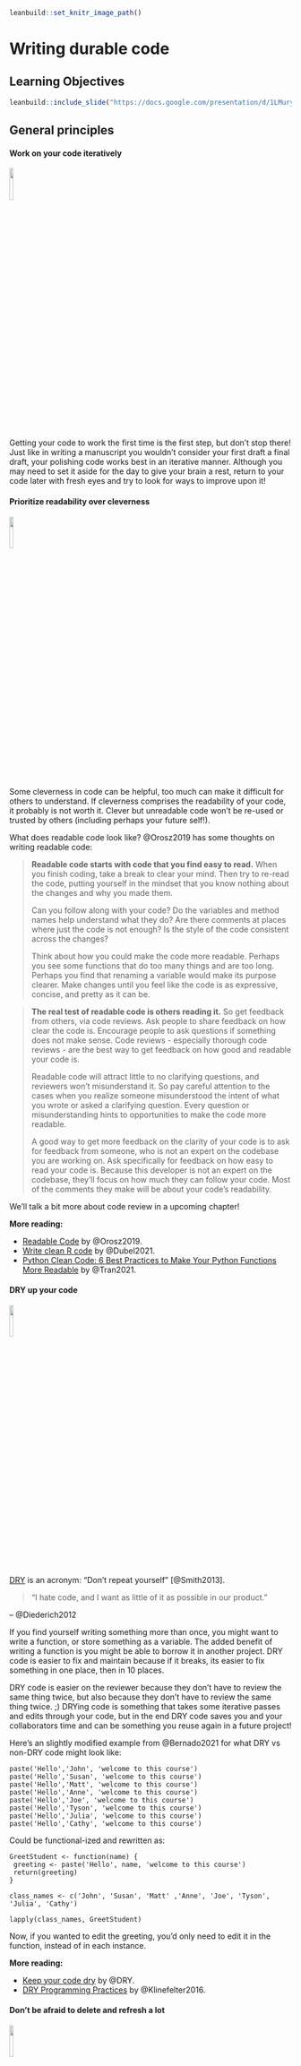 
```r
leanbuild::set_knitr_image_path()
```

# Writing durable code

## Learning Objectives

```r
leanbuild::include_slide("https://docs.google.com/presentation/d/1LMurysUhCjZb7DVF6KS9QmJ5NBjwWVjRn40MS9f2noE/edit#slide=id.gf8f405fdab_0_9")
```

## General principles

#### Work on your code iteratively
<img src="resources/images/iterative.png" width="12%">

Getting your code to work the first time is the first step, but don't stop there!
Just like in writing a manuscript you wouldn't consider your first draft a final draft, your polishing code works best in an iterative manner. Although you may need to set it aside for the day to give your brain a rest, return to your code later with fresh eyes and try to look for ways to improve upon it!

#### Prioritize readability over cleverness
<img src="resources/images/readable.png" width="12%">

Some cleverness in code can be helpful, too much can make it difficult for others to understand. If cleverness comprises the readability of your code, it probably is not worth it. Clever but unreadable code won't be re-used or trusted by others (including perhaps your future self!).

What does readable code look like? @Orosz2019 has some thoughts on writing readable code:

> **Readable code starts with code that you find easy to read.** When you finish coding, take a break to clear your mind. Then try to re-read the code, putting yourself in the mindset that you know nothing about the changes and why you made them.
>
> Can you follow along with your code? Do the variables and method names help understand what they do? Are there comments at places where just the code is not enough? Is the style of the code consistent across the changes?
>
> Think about how you could make the code more readable. Perhaps you see some functions that do too many things and are too long. Perhaps you find that renaming a variable would make its purpose clearer. Make changes until you feel like the code is as expressive, concise, and pretty as it can be.

> **The real test of readable code is others reading it.** So get feedback from others, via code reviews. Ask people to share feedback on how clear the code is. Encourage people to ask questions if something does not make sense. Code reviews - especially thorough code reviews - are the best way to get feedback on how good and readable your code is.
>
> Readable code will attract little to no clarifying questions, and reviewers won't misunderstand it. So pay careful attention to the cases when you realize someone misunderstood the intent of what you wrote or asked a clarifying question. Every question or misunderstanding hints to opportunities to make the code more readable.
>
> A good way to get more feedback on the clarity of your code is to ask for feedback from someone, who is not an expert on the codebase you are working on. Ask specifically for feedback on how easy to read your code is. Because this developer is not an expert on the codebase, they'll focus on how much they can follow your code. Most of the comments they make will be about your code's readability.

We'll talk a bit more about code review in a upcoming chapter!

**More reading:**

- [Readable Code](https://blog.pragmaticengineer.com/readable-code/) by @Orosz2019.  
- [Write clean R code](https://appsilon.com/write-clean-r-code/) by @Dubel2021.
- [Python Clean Code: 6 Best Practices to Make Your Python Functions More Readable](https://towardsdatascience.com/python-clean-code-6-best-practices-to-make-your-python-functions-more-readable-7ea4c6171d60) by @Tran2021.

#### DRY up your code
<img src="resources/images/DRY.png" width="12%">

[DRY](https://web.archive.org/web/20131204221336/http://programmer.97things.oreilly.com/wiki/index.php/Don't_Repeat_Yourself) is an acronym: "Don't repeat yourself" [@Smith2013].

> "I hate code, and I want as little of it as possible in our product."

– @Diederich2012

If you find yourself writing something more than once, you might want to write a function, or store something as a variable. The added benefit of writing a function is you might be able to borrow it in another project. DRY code is easier to fix and maintain because if it breaks, its easier to fix something in one place, then in 10 places.  

DRY code is easier on the reviewer because they don't have to review the same thing twice, but also because they don't have to review the same thing twice. ;)
DRYing code is something that takes some iterative passes and edits through your code, but in the end DRY code saves you and your collaborators time and can be something you reuse again in a future project!

Here's an slightly modified example from @Bernado2021 for what DRY vs non-DRY code might look like:

```
paste('Hello','John', 'welcome to this course')
paste('Hello','Susan', 'welcome to this course')
paste('Hello','Matt', 'welcome to this course')
paste('Hello','Anne', 'welcome to this course')
paste('Hello','Joe', 'welcome to this course')
paste('Hello','Tyson', 'welcome to this course')
paste('Hello','Julia', 'welcome to this course')
paste('Hello','Cathy', 'welcome to this course')
```

Could be functional-ized and rewritten as:

```
GreetStudent <- function(name) {
 greeting <- paste('Hello', name, 'welcome to this course')
 return(greeting)
}

class_names <- c('John', 'Susan', 'Matt' ,'Anne', 'Joe', 'Tyson', 'Julia', 'Cathy')

lapply(class_names, GreetStudent)
```

Now, if you wanted to edit the greeting, you'd only need to edit it in the function, instead of in each instance.

**More reading:**

- [Keep your code dry](https://www.drycode.io/) by @DRY.  
- [DRY Programming Practices](https://metova.com/dry-programming-practices/) by @Klinefelter2016.

#### Don't be afraid to delete and refresh a lot  
<img src="resources/images/delete.png" width="12%">

Don’t be afraid to delete it all and re-run (multiple times). This includes refreshing your kernel/session in your IDE. Some bugs in your code exist or are not realized because old objects and libraries have overstayed their welcome in your  environment.

Keeping around old code and objects is generally more of a hindrance than a time saver. Sometimes it can be easy to get very attached to a chunk of code that took you a long time to troubleshoot but there are three reasons you don't need to stress about deleting it:  

1) You might write better code on the second try (or third or n'th).  
2) Keeping around old code makes it harder for you to write and troubleshoot new better code -- it's easier to confuse yourself. Sometimes a fresh start can be what you need.  
3) With version control you can always return to that old code! (We'll dive more into version control later on, but you've started the process by [uploading your code to GitHub in chapter 4](https://jhudatascience.org/Reproducibility_in_Cancer_Informatics/why-git-and-github.html)!)  

This means you should not comment out old code. Just delete it! No code is so precious that you need to keep it commented out (particularly if you are using version control and you can retrieve it in other ways should you need it).



Related to this, if you want to be certain that your code is reproducible, it's worth deleting all your output, and re-running everything with a fresh session. The first step to knowing if your analysis is reproducible is seeing if you can repeat it yourself!

#### Use code comments effectively  
<img src="resources/images/comment.png" width="12%">

Good code comments are a part of writing good, readable code! Your code is more likely to stand the test of time for longer if others, including yourself in the future, can see what’s happening enough to trust it themselves. This will encourage others to use your code and help you maintain it!

'Current You' who is writing your code may know what is happening but 'Future You' will have no idea what 'Current You' was thinking [@Spielman]:

> 'Future You' comes into existence about one second after you write code, and has no idea what on earth Past You was thinking. Help out 'Future You' by adding lots of comments! 'Future You' next week thinks Today You is an idiot, and the only way you can convince 'Future You' that Today You is reasonably competent is by adding comments in your code explaining why Today You is actually not so bad.

Your code and your understanding of it will fade soon after you write it, leaving your hard work to deprecate. Code that works is a start, but **readable** AND working code is best!

Comments can help clarify at points where your code might need further explanation. The act of writing them can also help you think out your thought process and perhaps identify a better solution to the odd parts of your code.

(From @Savonen2021)

**More reading:**   

- [Creating clarifying code comments](https://jhudatascience.org/Documentation_and_Usability/creating-clarifying-code-comments.html#creating-clarifying-code-comments)
- [Best Practices for Writing Code Comments](https://stackoverflow.blog/2021/07/05/best-practices-for-writing-code-comments/) by @Spertus2021.
- [What Makes a Good Code Comment?](https://itnext.io/what-makes-a-good-code-comment-5267debd2c24) by @Cronin2019.  
- [The Value of Code Documentation](https://www.olioapps.com/blog/the-value-of-code-documentation/) by @Meza2018.  
- [Some internet wisdom on R documentation](http://alyssafrazee.com/2014/04/20/rdocs.html) by @Frazee2014.  
- [How to Comment Your Code Like a Pro: Best Practices and Good Habits](https://www.elegantthemes.com/blog/wordpress/how-to-comment-your-code-like-a-pro-best-practices-and-good-habits) by @Keeton2019.  

#### Use informative variable names
<img src="resources/images/variable-name.png" width="12%">

Try to avoid using variable names that have no meaning like `tmp` or `x`, or `i`. Meaningful variable names make your code more readable! Additionally, variable names that are longer than one letter are much easier to search and replace if needed. One letter variables are hard to replace and hard to read.

> 1 Write intention-revealing names.  
> 2 Use consistent notation for naming convention.  
> 3 Use standard terms.  
> 4 Do not number a variable name.  
> 5 When you find another way to name variable, refactor as fast as possible.  

[@Hobert2018]

**More reading:**  

- [R for Epidemiology - Coding best Practices](https://www.r4epi.com/coding-best-practices.html#object-variable-names) by @Cannell2021.
- [Data Scientists: Your Variable Names Are Awful. Here’s How to Fix Them](https://towardsdatascience.com/data-scientists-your-variable-names-are-awful-heres-how-to-fix-them-89053d2855be) by @Koehrsen2019.  
- [Writing Variable — Informative, Descriptive & Elegant](https://medium.datadriveninvestor.com/writing-variable-informative-descriptive-elegant-1dd6f3f15db3) by @Hobert2018.   

#### 7. Follow a code style
<img src="resources/images/style.png" width="12%">

Just like when writing doesN"t FoLLOW conv3nTi0Ns OR_sPAcinng 0r sp3llinG, it can be distracting, the same goes for code. Your code may even work all the same, just like you understood what I wrote in that last sentence, but a lack of consistent style can make require more brain power from your readers for them to understand. For reproducibility purposes, readability is important! The easier you can make it on your readers, the more likely they will be able to understand and reproduce the results.

There are different style guides out there that people adhere to. It doesn't matter so much which one you choose, so much that you pick one and stick to it for a particular project.  

_Python style guides_:

- [PEP8 style guide](https://www.python.org/dev/peps/pep-0008/) @PEP8.
- [Google Python style guide](https://google.github.io/styleguide/pyguide.html) @GooglePython.

_R style guides_:

- [Hadley Wickham's Style guide](http://adv-r.had.co.nz/Style.html) @Wickham.
- [Google R style guide](https://google.github.io/styleguide/Rguide.html) @GoogleR.

Although writing code following a style as you are writing is a good practice, we're all human and that can be tricky to do, so we recommend using an automatic styler on your code to fix up your code for you.
For Python code, you can use [python black](https://black.readthedocs.io/en/stable/) and for R, [styler](https://www.tidyverse.org/blog/2017/12/styler-1.0.0/).

#### Organize the structure of your code
<img src="resources/images/organize.png" width="12%">

Readable code should follow an organized structure. Just like how outlines help the structure of manuscript writing, outlines can also help the organization of code writing.

A tentative outline for a notebook might look like this:  

1) A description of the purpose of the code (in Markdown).  
2) Import the libraries you will need (including sourcing any custom functions).  
3) List any hard-coded variables.  
4) Import data.  
5) Do any data cleaning needed.   
6) The main thing you need to do.  
7) Print out session info.  

Note that if your notebook gets too long, you may want to separate out things in their own scripts. Additionally, it's good practice to keep custom functions in their own file and import them. This allows you to use them elsewhere and also keeps the main part of the analysis cleaner.

#### Set the seed if your analysis has randomness involved
<img src="resources/images/seeds.png" width="12%">

If any randomness is involved in your analysis, you will want to set the seed in order for your results to be reproducible.

In brief, computers don't actually create numbers randomly they create [numbers pseudorandomly](https://en.wikipedia.org/wiki/Pseudorandom_number_generator). But if you want your results to be reproducible, you should give your computer a seed by which to create random numbers. This will allow anyone who re-runs your analysis to have a positive control and eliminate randomness as a reason the results were not reproducible.

<details> <summary>**For more on how setting the seed works -- a quick experiment**</summary>
To illustrate how seeds work, run we'll run a quick experiment with setting the seed here:

First let's set a seed (it doesn't matter what number we use, just that we pick a number), so let's use `1234` and then create a "random" number.

```r
# Set the seed:
set.seed(1234)

# Now create a random number again
runif(1)
```

Now if we try a different seed, we will get a different "random" number.

```r
# Set a different seed:
set.seed(4321)

# Now create a random number again
runif(1)
```

But, if we return to the original seed we used, `1234`, we will get the original "random" number we got.  

```r
# Set this back to the original seed
set.seed(1234)

# Now we'll get the same "random" number we got when we set the seed to 1234 previously
runif(1)
```

</details>


**More reading:**  

- [Set seed](https://r-coder.com/set-seed-r/) by @Soage2020.
- [Generating random numbers](http://www.cookbook-r.com/Numbers/Generating_random_numbers/) by @Chang2021.

#### To review general principles:

```r
leanbuild::include_slide("https://docs.google.com/presentation/d/1LMurysUhCjZb7DVF6KS9QmJ5NBjwWVjRn40MS9f2noE/edit#slide=id.gfc9e5f916a_0_89")
```

## More reading on best coding practices

There's so many opinions and strategies on best practices for code. And although a lot of these principles are generally applicable, not _all_ of it is one size fits all. Some code practices are context-specific so sometimes you may need to pick and choose what works for you, your team, and your particular project.

#### Python specific:

- [Reproducible Programming for Biologists Who Code Part 2: Should Dos](https://autobencoder.com/2020-06-30-shoulddo/) by @Heil2020b.
- [15 common coding mistakes data scientist make in Python (and how to fix them)](https://towardsdatascience.com/15-common-coding-mistakes-data-scientist-make-in-python-and-how-to-fix-them-7760467498af) by @Csendes2020.
- [Data Science in Production — Advanced Python Best Practices](https://medium.com/bcggamma/data-science-python-best-practices-fdb16fdedf82) by @Kostyuk2020.
- [6 Mistakes Every Python Beginner Should Avoid While Coding](https://towardsdatascience.com/6-mistakes-every-python-beginner-should-avoid-while-coding-e57e14917942) by @Saxena2021.

#### R specific:

- [Data Carpentry's: Best Practices for Writing R Code](https://swcarpentry.github.io/r-novice-inflammation/06-best-practices-R/) by @DataCarpentry2021b.
- [R Programming for Research: Reproducible Research](https://geanders.github.io/RProgrammingForResearch/reproducible-research-1.html) by @Good2021.
- [R for Epidemiology: Coding best practices](https://www.r4epi.com/coding-best-practices.html) by @Cannell2021.
- [Best practices for R Programming](https://towardsdatascience.com/best-practices-for-r-programming-ec0754010b5a) by @Bernardo2021.

## Get the exercise project files (or continue with the files you used in the previous chapter)

<details> <summary>**Get the Python project example files**</summary>
[Click this link to download](https://raw.githubusercontent.com/jhudsl/Reproducibility_in_Cancer_Informatics/main/chapter-zips/python-heatmap-chapt-7.zip).

```bash
mkdir -p chapter-zips
wget -O chapter-zips/python-heatmap-chapt-7.zip https://raw.githubusercontent.com/jhudsl/Reproducibility_in_Cancer_Informatics/main/chapter-zips/python-heatmap-chapt-7.zip
```

Now double click your chapter zip file to unzip. For Windows you may have to [follow these instructions](https://support.microsoft.com/en-us/windows/zip-and-unzip-files-f6dde0a7-0fec-8294-e1d3-703ed85e7ebc)).

```bash
unzip -o chapter-zips/python-heatmap-chapt-7.zip -d chapter-zips/
```
</details>

<details> <summary>**Get the R project example files**</summary>
[Click this link to download](https://raw.githubusercontent.com/jhudsl/Reproducibility_in_Cancer_Informatics/main/chapter-zips/r-heatmap-chapt-7.zip).

```bash
mkdir -p chapter-zips
wget -O chapter-zips/r-heatmap-chapt-7.zip https://raw.githubusercontent.com/jhudsl/Reproducibility_in_Cancer_Informatics/main/chapter-zips/r-heatmap-chapt-7.zip
```

Now double click your chapter zip file to unzip. For Windows you may have to [follow these instructions](https://support.microsoft.com/en-us/windows/zip-and-unzip-files-f6dde0a7-0fec-8294-e1d3-703ed85e7ebc)).

```bash
unzip -o chapter-zips/r-heatmap-chapt-7.zip -d chapter-zips/
```
</details>

## Exercise 1: Make code more durable!

### Organize the big picture of the code
Before diving in line-by-line it can be helpful to make a code-outline of sorts.

What are the main steps you need to accomplish in this notebook? What are the starting and ending points for this particular notebook?

For example, for this `make-heatmap` notebook we want to:  

1) Set up analysis folders and declare file names.  
2) Install the libraries we need.  
3) Import the gene expression data and metadata.  
4) Filter down the gene expression data to genes of interest -- in this instance the most variant ones.   
5) Clean the metadata.   
6) Create an annotated heatmap.   
7) Save the heatmap to a PNG.   
8) Print out the session info!  


<details> <summary>**Python version of the exercise**</summary>

**The exercise: Polishing code**  

1. Start up JuptyerLab with running `juptyer lab` from your command line.
2. Activate your conda environment using `conda activate reproducible-python`.
3. Open up your notebook you made in the previous chapter `make-heatmap.ipynb`
4. Work on organizing the code chunks and adding documentation to reflect the steps we've laid out in the [previous section](#organize-the-big-picture-of-the-code), you may want to work on this iteratively as we dive into the code.

***

**Set the seed**

_Rationale:_
The clustering in the analysis involves some randomness. We need to set the seed!

_Before:_  
Nothing! We didn't set the seed before!

_After:_
You can pick any number; doesn't have to be 1234.
```
random.seed(1234)
```

**Use a relative file path**

_Rationale:_  
Absolute file paths only work for the original writer of the code and no one else. But if we make the [file path relative](https://www.educative.io/edpresso/absolute-vs-relative-path) to the project set up, then it will work for whomever has the project repository [@Mustafeez2021].

Additionally, we can set up our file path names using [f-Strings](https://realpython.com/python-f-strings/#f-strings-a-new-and-improved-way-to-format-strings-in-python) so that we only need to change the project ID and the rest will be ready for a new dataset [@Python2021]!

Although this requires more lines of code, this set up is much more flexible and ready for others to use.

_Before:_  
```
df1=pd.read_csv('~/a/file/path/only/I/have/SRP070849.tsv', sep='\t')
mdf=pd.read_csv('~/a/file/path/only/I/have/SRP070849_metadata.tsv', sep='\t')
```

_After:_  
```
# Declare project ID
id = "SRP070849"

# Define the file path to the data directory
data_dir = Path(f"data/{id}")

# Declare the file path to the gene expression matrix file
data_file = data_dir.joinpath(f"{id}.tsv")

# Declare the file path to the metadata file
# inside the directory saved as `data_dir`
metadata_file = data_dir.joinpath(f"metadata_{id}.tsv")

# Read in metadata TSV file
metadata = pd.read_csv(metadata_file, sep="\t")

# Read in data TSV file
expression_df = pd.read_csv(data_file, sep="\t")
```

_Related readings:_

- [f-strings in Python](https://www.geeksforgeeks.org/formatted-string-literals-f-strings-python/) by @Geeksforgeeks2018.
- [f-Strings: A New and Improved Way to Format Strings in Python](https://realpython.com/python-f-strings/#f-strings-a-new-and-improved-way-to-format-strings-in-python) by @Python2021.
- [Relative vs absolute file paths](https://www.educative.io/edpresso/absolute-vs-relative-path) by @Mustafeez2021.
- [About join path](https://www.programcreek.com/python/example/114070/pathlib.Path.joinpath) by @Programcreek2021.

**Avoid using mystery numbers**

_Rationale:_  
Avoid using numbers that don't have context around them in the code. Include the calculations for the number, or if it needs to be hard-coded, explain the rationale for that number in the comments. Additionally, using variable and column names that tell you what is happening, helps clarify what the number represents.

_Before:_   
```
df1['calc'] =df1.var(axis = 1, skipna = True)
df2=df1[df1.calc >float(10)]
```

_After:_  
```
# Calculate the variance for each gene
expression_df["variance"] = expression_df.var(axis=1, skipna=True)

# Find the upper quartile for these data
upper_quartile = expression_df["variance"].quantile([0.90]).values

# Filter the data choosing only genes whose variances are in the upper quartile
df_by_var = expression_df[expression_df.variance > float(upper_quartile)]
```

_Related readings:_  
- [Stop Using Magic Numbers and Variables in Your Code](https://betterprogramming.pub/stop-using-magic-numbers-and-variables-in-your-code-4e86f008b84c) by @Aaberge2021.


**Add checks**

_Rationale:_  
Just because your script ran without an error that stopped the script doesn't mean it is accurate and error free. Silent errors are the most tricky to solve, because you often won't know that they happened!

A very common error is data that is in the wrong order. In this example we have two data frames that contain information about the same samples. But in the original script, we don't ever check that the samples are in the same order in the metadata and the gene expression matrix! This is a really easy way to get incorrect results!

_Before:_   
Nothing, we didn't check for this before.

_After:_  
```
print(metadata["refinebio_accession_code"].tolist() == expression_df.columns.tolist())
```

Continue to try to apply the general advice we gave about code to your notebook!
Then, when you are ready, take a look at what our ["final" version](https://github.com/jhudsl/reproducible-python-example/blob/main/make_heatmap.ipynb) looks like in the [example Python repository](https://github.com/jhudsl/reproducible-python-example). (_Final_ here is in quotes because we may continue to make improvements to this notebook too -- remember what we said about iterative?)

</details>

<details> <summary>**R version of the exercise**</summary>

**About the tidyverse:**.  

Before we dive into the exercise, a word about the tidyverse. The tidyverse is a highly useful set of packages for creating readable and reproducible data science workflows in R. In general, we will opt for tidyverse approaches in this course, and strongly encourage you to familiarize yourself with the tidyverse if you have not. We will point out some instances where tidyverse functions can help you DRY up your code as well as make it more readable!

_More reading on the tidyverse:_  

- [Tidyverse Skills for Data Science](http://jhudatascience.org/tidyversecourse/intro.html) by @Wright2021.
- [A Beginner’s Guide to Tidyverse]( https://www.analyticsvidhya.com/blog/2019/05/beginner-guide-tidyverse-most-powerful-collection-r-packages-data-science/) by @Vidhya2019.
- [Introduction to tidyverse](https://alexslemonade.github.io/training-modules/intro-to-R-tidyverse/03-intro_to_tidyverse.nb.html) by @Shapiro2021.

**The exercise: Polishing code**  

1. Open up RStudio.
2. Open up the notebook you created in the previous chapter.  
3. Now we'll work on applying the principles from this chapter to the code. We'll cover some of the points here, but then we encourage you to dig into the fully transformed notebook we will link at the end of this section.
4. Work on organizing the code chunks and adding documentation to reflect the steps we've laid out in the [previous section](#organize-the-big-picture-of-the-code), you may want to work on this iteratively as we dive into the code.

***

**Set the seed**

_Rationale:_
The clustering in the analysis involves some randomness. We need to set the seed!

_Before:_  
Nothing! We didn't set the seed before!

_After:_
You can pick any number; doesn't have to be 1234.
```
set.seed(1234)
```

**Get rid of setwd**

_Rationale:_  
`setwd()` almost never work for anyone besides the one person who wrote it. And in a few days/weeks it may not work for them either.  

_Before:_  
```
setwd("Super specific/filepath/that/noone/else/has/")
```
_After:_  
Now that we are working from a notebook, we know that the default [current directory is wherever the notebook is placed](https://bookdown.org/yihui/rmarkdown-cookbook/working-directory.html) [@Xie2020].

_Related readings:_

- [Jenny Bryan will light your computer on fire if you use setwd() in a script](https://www.tidyverse.org/blog/2017/12/workflow-vs-script/) [@Bryan2017].

**Give the variables more informative names**

_Rationale:_  
`xx` doesn't tell us what is in the data here. Also by using the `readr::read_tsv()` from tidyverse we'll get a cleaner, faster read and won't have to specify `sep` argument. Note we are also fixing some spacing and using `<-` so that we can stick to readability conventions.

You'll notice later

_Before:_  
```
xx=read.csv("metadata_SRP070849.tsv", sep = "\t")
```
_After:_   
```
metadata <- readr::read_tsv("metadata_SRP070849.tsv")
```

_Related readings:_

- [`readr::read_tsv()` documentation](https://readr.tidyverse.org/reference/read_delim.html) by @Tidyverse2021.

**DRYing up data frame manipulations**

_Rationale:_  
This chunk of code can be very tricky to understand what it is doing.
What is happening with df1 and df2? What's being filtered out? etc.
Code comments would certainly help understanding, but even better, we can DRY this code up and

_Before:_  
It may be difficult to tell from looking at the before code because there are no comments and it's a bit tricky to read, but the goal of this is to:  

1) Calculate variances for each row (each row is a gene).
2) Filter the original gene expression matrix to only genes have a bigger variance (here we use arbitrarily 10 as a filter cutoff).

```
df=read.csv("SRP070849.tsv", sep="\t")
sums=matrix(nrow = nrow(df), ncol = ncol(df) - 1)
for(i in 1:nrow(sums)) { sums[i, ] <- sum(df[i, -1])
}
df2=df[which(df[, -1] >= 10), ]
variances=matrix(nrow = nrow(dds), ncol = ncol(dds) - 1)
  for(i in 1:nrow(dds)) {
    variances[i, ] <- var(dds[i, -1])
}
```

_After:_   

Let's see how we can do this in a DRY'er and clearer way.

We can:  
1) Add comments to describe our goals.   
2) Use variable names that are more informative.   
3) Use the apply functions to do the loop for us -- this will eliminate the need for unclear variable `i` as well.   
4) Use the tidyverse to do the filtering for us so we don't have to rename data frames or store extra versions of `df`.   

Here's what the above might look like after some refactoring. Hopefully you find this is easier to follow and total there's less lines of code (but also has comments too!).
```
# Read in data TSV file
expression_df <- readr::read_tsv(data_file) %>%
  # Here we are going to store the gene IDs as row names so that
  # we can have only numeric values to perform calculations on later
  tibble::column_to_rownames("Gene")

# Calculate the variance for each gene
variances <- apply(expression_df, 1, var)

# Determine the upper quartile variance cutoff value
upper_var <- quantile(variances, 0.75)

# Filter the data choosing only genes whose variances are in the upper quartile
df_by_var <- data.frame(expression_df) %>%
  dplyr::filter(variances > upper_var)
```

**Add checks**

_Rationale:_
Just because your script ran without an error that stopped the script doesn't mean it is accurate and error free. Silent errors are the most tricky to solve, because you often won't know that they happened!

A very common error is data that is in the wrong order. In this example we have two data frames that contain information about the same samples. But in the original script, we don't ever check that the samples are in the same order in the metadata and the gene expression matrix! This is a really easy way to get incorrect results!

_Before:_  
```
Nothing... we didn't check for this :(
```

_After:_  
```
# Make the data in the order of the metadata
expression_df <- expression_df %>%
  dplyr::select(metadata$refinebio_accession_code)

# Check if this is in the same order
all.equal(colnames(expression_df), metadata$refinebio_accession_code)
```

Continue to try to apply the general advice we gave about code to your notebook!
Then, when you are ready, take a look at what our ["final" version](https://jhudatascience.org/reproducible-R-example/01-heatmap.nb.html) looks like in the [example R repository](https://github.com/jhudsl/reproducible-R-example). (_Final_ here is in quotes because we may continue to make improvements to this notebook too -- remember what we said about iterative?)

</details>

Now that we've made some nice updates to the code, we are ready to do a bit more polishing by adding more documentation! But before we head to the next chapter, we can style the code we wrote automatically by using automatic code stylers!

## Exercise 2: Style code automatically!

<details> <summary>Styling Python code automatically</summary>

Run your notebook through `black`. First you'll need to install it by running this command in a Terminal window in your JupyterLab.

Make sure you are running this within your conda environment.
```
conda activate reproducible-python
```
Now install this python black.
```
pip install black[jupyter]
```
To record your `conda` environment run this command.
```
conda env export > environment-record.yml
```
Now you can automatically style your code by running this command from your Console (be sure to replace the `"make-heatmap.Rmd"` with whatever you have named your notebook:   
```
python -m black make-heatmap.ipynb
```
You should get a message that your notebook was styled!

</details>

<details> <summary>Styling R code automatically</summary>

Let's run your notebook through `styler`.
First you'll need to install it and add it to your `renv`.
```
install.packages("styler")
```
Then add it to your `renv` by running:
```
renv::snapshot()
```
Now you can automatically style your code by running this command from your Console (be sure to replace the `"make-heatmap.Rmd"` with whatever you have named your notebook:   
```
styler::style_file("make-heatmap.Rmd")
```
You should get a message that your notebook was styled!

</details>

Before you are done with this exercise, there's one more thing we need to do: upload the latest version to GitHub.
Follow [these instructions to add the latest version of your notebook to your GitHub repository](https://docs.github.com/en/repositories/working-with-files/managing-files/adding-a-file-to-a-repository#adding-a-file-to-a-repository-on-github). Later, we will practice and discuss how to more fully utilize the features of GitHub but for now, just drag and drop it as the instructions linked describe.

**Any feedback you have regarding this exercise is greatly appreciated; you can fill out [this form](https://forms.gle/ygSSwoGaEATA2S65A)!**
